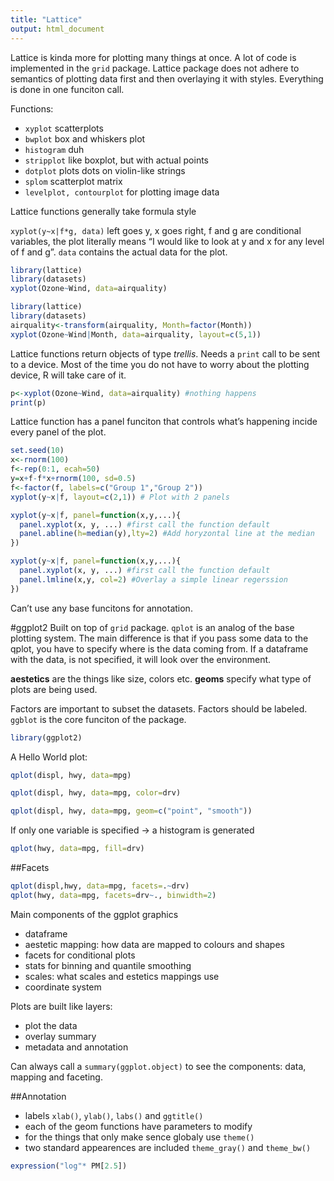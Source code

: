 ```yaml
---
title: "Lattice"
output: html_document
---
```

Lattice is kinda more for plotting many things at once. A lot of code is implemented in the
`grid` package. Lattice package does not adhere to semantics of plotting data first and then
overlaying it with styles. Everything is done in one funciton call.

Functions:

* `xyplot` scatterplots
* `bwplot` box and whiskers plot
* `histogram` duh
* `stripplot` like boxplot, but with actual points
* `dotplot` plots dots on violin-like strings
* `splom` scatterplot matrix
* `levelplot, contourplot` for plotting image data

Lattice functions generally take formula style

`xyplot(y~x|f*g, data)` left goes y, x goes right,
f and g are conditional variables, the plot literally means "I would like to look at y and x 
for any level of f and g". `data` contains the actual data for the plot.

```r
library(lattice)
library(datasets)
xyplot(Ozone~Wind, data=airquality)
```

```r
library(lattice)
library(datasets)
airquality<-transform(airquality, Month=factor(Month))
xyplot(Ozone~Wind|Month, data=airquality, layout=c(5,1))
```

Lattice functions return objects of type *trellis*. Needs a `print` call to be sent to a device. Most of the time you do not have to worry about the plotting device, R will take care of it.

```r
p<-xyplot(Ozone~Wind, data=airquality) #nothing happens
print(p)
```
Lattice function has a panel funciton that controls what's happening incide every panel of the plot.

```r
set.seed(10)
x<-rnorm(100)
f<-rep(0:1, ecah=50)
y=x+f-f*x+rnorm(100, sd=0.5)
f<-factor(f, labels=c("Group 1","Group 2"))
xyplot(y~x|f, layout=c(2,1)) # Plot with 2 panels
```

```r
xyplot(y~x|f, panel=function(x,y,...){
  panel.xyplot(x, y, ...) #first call the function default
  panel.abline(h=median(y),lty=2) #Add horyzontal line at the median
})
```

```r
xyplot(y~x|f, panel=function(x,y,...){
  panel.xyplot(x, y, ...) #first call the function default
  panel.lmline(x,y, col=2) #Overlay a simple linear regerssion
})
```
Can't use any base funcitons for annotation.

#ggplot2
Built on top of `grid` package.
`qplot` is an analog of the base plotting system. The main difference is that if you pass some data to the qplot, you have to specify where is the data coming from. If a dataframe with the data, is not specified, it will look over the environment.

**aestetics** are the things like size, colors etc.
**geoms** specify what type of plots are being used.

Factors are important to subset the datasets. Factors should be labeled.
`ggblot` is the core funciton of the package.

```r
library(ggplot2)
```
A Hello World plot:
```r
qplot(displ, hwy, data=mpg)
```
```r
qplot(displ, hwy, data=mpg, color=drv)
```
```r
qplot(displ, hwy, data=mpg, geom=c("point", "smooth"))
```
If only one variable is specified -> a histogram is generated
```r
qplot(hwy, data=mpg, fill=drv)
```
##Facets
```r
qplot(displ,hwy, data=mpg, facets=.~drv)
qplot(hwy, data=mpg, facets=drv~., binwidth=2)
```

Main components of the ggplot graphics

* dataframe
* aestetic mapping: how data are mapped to colours and shapes
* facets for conditional plots
* stats for binning and quantile smoothing
* scales: what scales and estetics mappings use
* coordinate system

Plots are built like layers:

- plot the data
- overlay summary
- metadata and annotation

Can always call a `summary(ggplot.object)` to see the components: data, mapping and faceting.

##Annotation

* labels `xlab()`, `ylab()`, `labs()` and `ggtitle()`
* each of the geom functions have parameters to modify
* for the things that only make sence globaly use `theme()`
* two standard appearences are included `theme_gray()` and `theme_bw()`

```r
expression("log"* PM[2.5])
```








